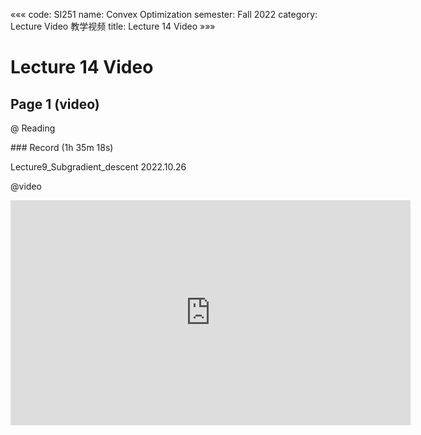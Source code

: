 «««
code: SI251
name: Convex Optimization
semester: Fall 2022
category: Lecture Video 教学视频
title: Lecture 14 Video
»»»

# Lecture 14 Video

## Page 1 (video)

@ Reading

<div class="markdown-body">
### Record (1h 35m 18s)

Lecture9_Subgradient_descent 2022.10.26
</div>

@video

<iframe src="https://sbbrisk.com/e/crx9jbkx8rla.html" frameborder=0 marginwidth=0 marginheight=0 scrolling=no width=640 height=360 allowfullscreen></iframe>
